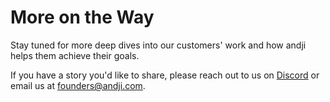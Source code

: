 # More on the Way

Stay tuned for more deep dives into our customers' work and how andji helps them achieve their goals.

If you have a story you'd like to share, please reach out to us on [Discord](https://discord.gg/mcWTGjgTj3) or email us at [founders@andji.com](mailto:founders@andji.com).
